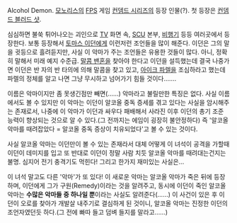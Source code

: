 Alcohol Demon. [[모노리스]]의 [[FPS]] 게임 [[컨뎀드 시리즈]]의 등장 인물(?). 첫 등장은 [[컨뎀드 블러드 샷]]. 

심심하면 불쑥 튀어나오는 괴인으로 [[TV]] 화면 속, [[SCU]] 본부, [[비행기]] 등등 여러곳에서 등장한다. 보통 등장해서 [[토마스 이던]]에게 이런저런 조언들을 많이 해준다. 이던은 그의 말을 귓등으로 흘려듣지만, 사실 이 악마가 주는 조언들은 유용한 것들이 많다. 아니, 정확히 말해서 미래 예지 수준급. [[말콤 밴혼]]을 찾아야 한다고 이던을 설득했는데 결국 나중가면 이던은 반 자의 반 타의에 의해 말콤을 찾고 있고, [[아이크 파렐]]을 조심하라고 했는데 파렐의 정체를 알고 나면 그냥 무시하고 넘어가기 힘들 것이다……. 

이름은 악마이지만 좀 못생긴점만 빼면(……) 악마라고 불릴만한 특징은 없다. 사실 이름에서도 볼 수 있지만 이 악마는 이던이 알코올 중독 증세를 겪고 있다는 사실을 암시해주는 존재로서, 나중에 이 악마가 이던과 싸우다 패배해서 사라진 이후 이던의 총기 조준 능력이 향상되는 것으로 알 수 있다.(그 전까지는 에임이 굉장히 불안정하다) 즉 '알코올 악마를 때려잡았다 = 알코올 중독 증상이 치유되었다'고 볼 수 있는 것이다. 

사실 알코올 악마는 이던만이 볼 수 있는 존재라서 대체 어떻게 이 녀석이 공격을 가할때 이던이 데미지를 입고 또 반대로 이던이 정말 사람 치듯 알코올 악마를 때려대는건지는 불명. 심지어 전기 충격기도 먹힌다! 그리고 한가지 재미있는 사실은... 



이 녀석 말고도 다른 '악마'가 또 있다! 이 새로운 악마는 알코올 악마가 죽은 뒤에 등장하며, 이던에게 그가 구원(Remedy)이라는 것을 알려주고, 동시에 이던이 죽인 알코올 악마는 '''수많은 악마들 중 하나일 뿐'''이라는 사실도 알려준다(……) 이 사건이 있은 후 이던이 오로를 찾아가 개발살 내주기로 결심하게 된 것이니, 알코올 악마는 진정한 이던의 조언자였던듯 하다.(그 전에 빠따 들고 덤벼 들지를 말라고……) 
